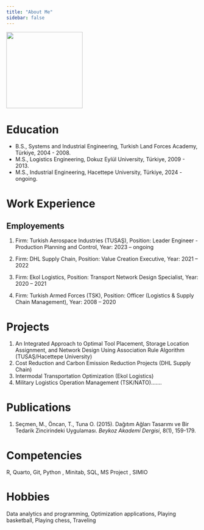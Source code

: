 ```yaml
---
title: "About Me"
sidebar: false 
---
```


![](images/1-01.jpg){fig-align="center" width="200"}

# Education

-   B.S., Systems and Industrial Engineering, Turkish Land Forces Academy, Türkiye, 2004 - 2008.
-   M.S., Logistics Engineering, Dokuz Eylül University, Türkiye, 2009 - 2013.
-   M.S., Industrial Engineering, Hacettepe University, Türkiye, 2024 - ongoing.

# Work Experience

## Employements

1.  Firm: Turkish Aerospace Industries (TUSAŞ), Position: Leader Engineer - Production Planning and Control, Year: 2023 – ongoing

2.  Firm: DHL Supply Chain, Position: Value Creation Executive, Year: 2021 – 2022

3.  Firm: Ekol Logistics, Position: Transport Network Design Specialist, Year: 2020 – 2021

4.  Firm: Turkish Armed Forces (TSK), Position: Officer (Logistics & Supply Chain Management), Year: 2008 – 2020

# Projects

1.  An Integrated Approach to Optimal Tool Placement, Storage Location Assignment, and Network Design Using Association Rule Algorithm (TUSAŞ/Hacettepe University)
2.  Cost Reduction and Carbon Emission Reduction Projects (DHL Supply Chain)
3.  Intermodal Transportation Optimization (Ekol Logistics)
4.  Military Logistics Operation Management (TSK/NATO).......

# Publications

1.  Seçmen, M., Öncan, T., Tuna O. (2015). Dağıtım Ağları Tasarımı ve Bir Tedarik Zincirindeki Uygulaması. *Beykoz Akademi Dergisi*, 8(1), 159-179.

# Competencies

R, Quarto, Git, Python , Minitab, SQL, MS Project , SIMIO

# Hobbies

Data analytics and programming, Optimization applications, Playing basketball, Playing chess, Traveling
